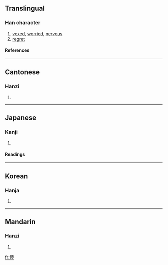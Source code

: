 ==Translingual==
===Han character===
{{Han char|rn=61|rad=心|as=13|sn=16|four=9703<sub>4</sub>|canj=心竹月大 (PHBK)}}
# [[vexed]], [[worried]], [[nervous]]
# [[regret]]
====References====
{{Han ref|kx=0405.230|dkj=11332|dj=0746.040|hdz=42361.080|uh=61CA|ud=25034|bh=BED2|bd=48850}}
----
==Cantonese==
===Hanzi===
{{yue-hanzi|jyut=|y=ou3}}
# {{defn|Cantonese}}
----
==Japanese==
===Kanji===
{{ja-kanji|grade=|rs=心13}}
# {{defn|Japanese}} 
====Readings====
{{ja-readings|on=[[おう]] (ō)|kun=[[なやむ]] (nayamu)}}
----
==Korean==
===Hanja===
{{ko-hanja|hangeul=오|eumhun=|rv=o|mr=o|y=o}}
# {{defn|Korean}}
----
==Mandarin==
===Hanzi===
{{cmn-hanzi|pin=[[ào]] (ao4), [[yú]] (yu2)|wg=ao<sup>4</sup>, yü<sup>2</sup>}}
# {{defn|Mandarin}}

[[fr:懊]]